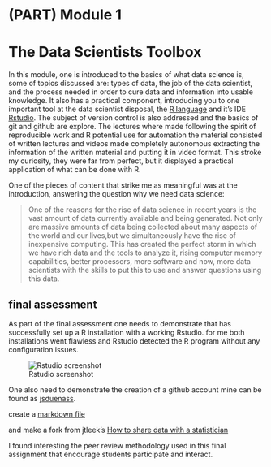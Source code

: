 #  (PART) Module 1 {-}  

# The Data Scientists Toolbox {#module1} 


In this module, one is introduced to the basics of what data science is, some of topics discussed are: types of data, the job of the data scientist, and the process needed in order to cure data and information into usable knowledge. It also has a practical component, introducing you to one important tool at the data scientist disposal, the [R language](www.r-project.org) and it's IDE [Rstudio](rstudio.com). The subject of version control is also addressed and the basics of git and github are explore. The lectures where made following the spirit of reproducible work and R potential use for automation the material consisted of written lectures and videos made completely autonomous extracting the information of the written material and putting it in video format. This stroke my curiosity, they were far from perfect, but it displayed a practical application of what can be done with R.


One of the pieces of content that strike me as meaningful was at the introduction, answering the question why we need data science: 

> One of the reasons for the rise of data science in recent years is the vast amount of data currently available and being generated. Not only are massive amounts of data being collected about many aspects of the world and our lives,but we simultaneously have the rise of inexpensive computing. This has created the perfect storm in which we have rich data and the tools to analyze it, rising computer memory capabilities, better processors, more software and now, more data scientists with the skills to put this to use and answer questions using this data. 




## final assessment 

As part of the final assessment one needs to demonstrate that has successfully set up a  R installation with a working Rstudio. for me both installations went flawless and Rstudio detected the R program without any configuration issues. 

![Rstudio screenshot](https://raw.githubusercontent.com/jsduenass/datasciencecoursera/master/media/images/Rstudio_screenshot.png)





One also need to demonstrate the creation of a github account mine can be found as [jsduenass](https://github.com/jsduenass/). 

create a [markdown file](https://github.com/jsduenass/datasciencecoursera/blob/master/HelloWorld.md)

and make a fork from jtleek's  [How to share data with a statistician](https://github.com/jsduenass/datasharing)


I found interesting the peer review methodology used in this final assignment that encourage students participate and interact. 